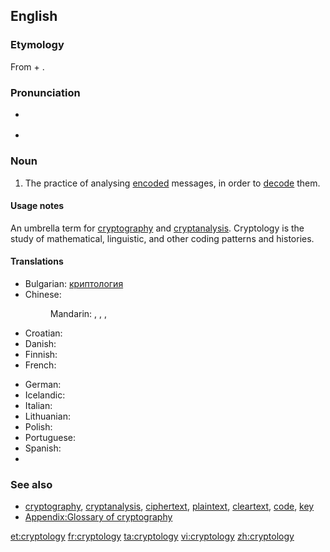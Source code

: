 ==English==

===Etymology===
From {{etyl|grc|en}} {{term|κρυπτός||hidden|tr=kryptós|lang=grc|sc=polytonic}} + {{term|λόγος||word|tr=logos|lang=grc|sc=polytonic}}.

===Pronunciation===
* {{a|UK}} {{IPA|/krɪpˈtɒl.ə.dʒi/}}
* {{a|US}} {{IPA|/krɪpˈtɑ.lə.dʒi/}}

===Noun===
{{en-noun|-}}

# The practice of analysing [[encode|encoded]] messages, in order to [[decode]] them.

====Usage notes====
An umbrella term for [[cryptography]] and [[cryptanalysis]]. Cryptology is the study of mathematical, linguistic, and other coding patterns and histories.

====Translations====
{{trans-top|practice of analysing messages}}
* Bulgarian: [[криптология]] {{f}}
* Chinese:
*: Mandarin: {{t|cmn|密碼學|sc=Hani}}, {{t|cmn|密码学|tr=mìmǎxué|sc=Hani}}, {{t|cmn|密码术|sc=Hani}}, {{t|cmn|密码术|tr=mìmǎshù|sc=Hani}}
* Croatian: {{t-|hr|kriptologija|f}}
* Danish: {{t|da|Kryptologi}}
* Finnish: {{t+|fi|kryptologia}}
* French: {{t+|fr|cryptologie|f}}
{{trans-mid}}
* German: {{t+|de|Kryptologie|f}}
* Icelandic: {{t|is|dulmálsfræði|f}}
* Italian: {{t+|it|crittologia|f}}
* Lithuanian: {{t-|lt|kriptologija|f|xs=Lithuanian}}
* Polish: {{t-|pl|kryptologia|f}}
* Portuguese: {{t-|pt|criptologia|f}}
* Spanish: {{t-|es|criptología|f}}
* {{trreq|io}}
{{trans-bottom}}

===See also===
* [[cryptography]], [[cryptanalysis]], [[ciphertext]], [[plaintext]], [[cleartext]], [[code]], [[key]]
* [[Appendix:Glossary of cryptography]]

[[et:cryptology]]
[[fr:cryptology]]
[[ta:cryptology]]
[[vi:cryptology]]
[[zh:cryptology]]